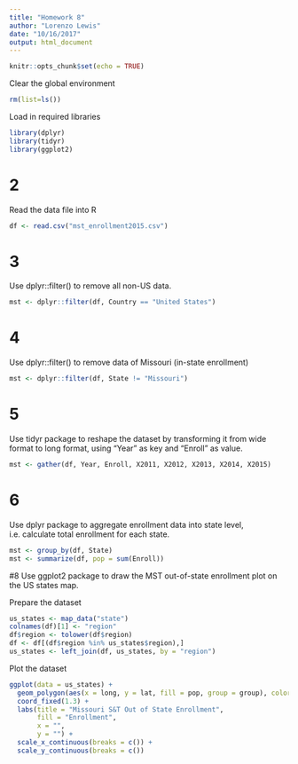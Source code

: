```yaml
---
title: "Homework 8"
author: "Lorenzo Lewis"
date: "10/16/2017"
output: html_document
---
```


```r
knitr::opts_chunk$set(echo = TRUE)
```

Clear the global environment
```r
rm(list=ls())
```

Load in required libraries
```r
library(dplyr)
library(tidyr)
library(ggplot2)
```

# 2
Read the data file into R
```r
df <- read.csv("mst_enrollment2015.csv")
```

# 3
Use dplyr::filter() to remove all non-US data.
```r
mst <- dplyr::filter(df, Country == "United States")
```

# 4
Use dplyr::filter() to remove data of Missouri (in-state enrollment)
```r
mst <- dplyr::filter(df, State != "Missouri")
```

# 5
Use tidyr package to reshape the dataset by transforming it from wide format to long format, using "Year" as key and "Enroll" as value. 
```r
mst <- gather(df, Year, Enroll, X2011, X2012, X2013, X2014, X2015)
```

# 6
Use dplyr package to aggregate enrollment data into state level, i.e. calculate total enrollment for each state. 
```r
mst <- group_by(df, State)
mst <- summarize(df, pop = sum(Enroll))
```

#8
Use ggplot2 package to draw the MST out-of-state enrollment plot on the US states map.

Prepare the dataset
```r
us_states <- map_data("state")
colnames(df)[1] <- "region"
df$region <- tolower(df$region)
df <- df[(df$region %in% us_states$region),]
us_states <- left_join(df, us_states, by = "region")
```

Plot the dataset
```r
ggplot(data = us_states) +
  geom_polygon(aes(x = long, y = lat, fill = pop, group = group), color = "white") +
  coord_fixed(1.3) +
  labs(title = "Missouri S&T Out of State Enrollment",
       fill = "Enrollment",
       x = "",
       y = "") +
  scale_x_continuous(breaks = c()) +
  scale_y_continuous(breaks = c())
```


